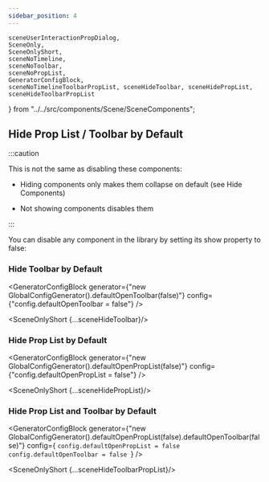 ```yaml
---
sidebar_position: 4
---
```


    sceneUserInteractionPropDialog,
    SceneOnly,
    SceneOnlyShort,
    sceneNoTimeline,
    sceneNoToolbar,
    sceneNoPropList,
    GeneratorConfigBlock,
    sceneNoTimelineToolbarPropList, sceneHideToolbar, sceneHidePropList, sceneHideToolbarPropList
} from "../../src/components/Scene/SceneComponents";



## Hide Prop List / Toolbar by Default

:::caution

This is not the same as disabling these components:

* Hiding components only makes them collapse on default (see Hide Components)

* Not showing components disables them

:::

You can disable any component in the library by setting its show property to false:

### Hide Toolbar by Default

<GeneratorConfigBlock
    generator={"new GlobalConfigGenerator().defaultOpenToolbar(false)"}
    config={"config.defaultOpenToolbar = false"} />


<SceneOnlyShort {...sceneHideToolbar}/>

### Hide Prop List by Default

<GeneratorConfigBlock
    generator={"new GlobalConfigGenerator().defaultOpenPropList(false)"}
    config={"config.defaultOpenPropList = false"} />


<SceneOnlyShort {...sceneHidePropList}/>

### Hide Prop List and Toolbar by Default

<GeneratorConfigBlock
    generator={"new GlobalConfigGenerator().defaultOpenPropList(false).defaultOpenToolbar(false)"}
    config={
`config.defaultOpenPropList = false
config.defaultOpenToolbar = false
`} />


<SceneOnlyShort {...sceneHideToolbarPropList}/>